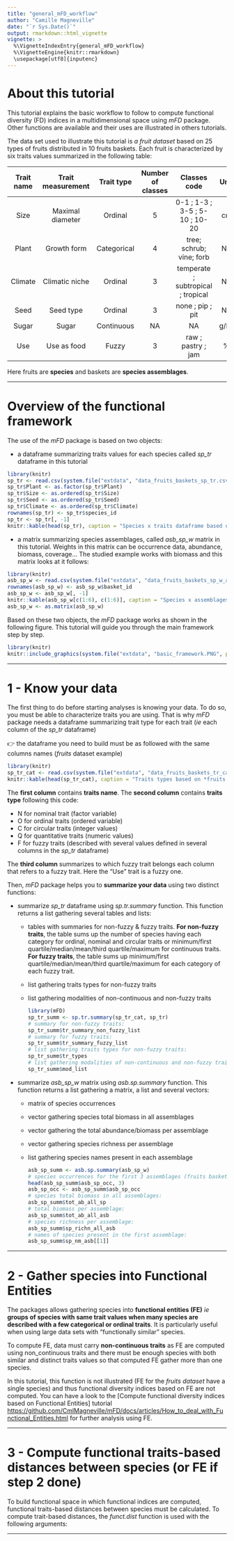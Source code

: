 ```yaml
---
title: "general_mFD_workflow"
author: "Camille Magneville"
date: "`r Sys.Date()`"
output: rmarkdown::html_vignette
vignette: >
  %\VignetteIndexEntry{general_mFD_workflow}
  %\VignetteEngine{knitr::rmarkdown}
  \usepackage[utf8]{inputenc}
---
```



# About this tutorial 

This tutorial explains the basic workflow to follow to compute functional diversity (FD) indices in a multidimensional space using *mFD* package. Other functions are available and their uses are illustrated in others tutorials.

The data set used to illustrate this tutorial is *a fruit dataset* based on 25 types of fruits distributed in 10 fruits baskets. Each fruit is characterized by six traits values summarized in the following table:

| Trait name | Trait measurement | Trait type | Number of classes | Classes code | Unit |
|:------------:|:------------------:|:------------:|:-------------------:|:---------------:|:-----:|
|Size          | Maximal diameter   |Ordinal       |5                    |0-1 ; 1-3 ; 3-5 ; 5-10 ; 10-20|cm|
|Plant         | Growth form        |Categorical   |4                    |tree; schrub; vine; forb|NA|
|Climate       | Climatic niche     |Ordinal       |3                    |temperate ; subtropical ; tropical|NA|
|Seed          | Seed type          |Ordinal       |3                    |none ; pip ; pit| NA|
|Sugar         | Sugar              |Continuous    |NA                   |NA                |g/kg|
|Use           | Use as food        |Fuzzy         |3                    |raw ; pastry ; jam|%|

Here fruits are **species** and baskets are **species assemblages**.

----

# Overview of the functional framework

The use of the *mFD* package is based on two objects: 

* a dataframe summarizing traits values for each species called *sp_tr* dataframe in this tutorial

```r
library(knitr)
sp_tr <- read.csv(system.file("extdata", "data_fruits_baskets_sp_tr.csv", package = "mFD"))
sp_tr$Plant <- as.factor(sp_tr$Plant)
sp_tr$Size <- as.ordered(sp_tr$Size)
sp_tr$Seed <- as.ordered(sp_tr$Seed)
sp_tr$Climate <- as.ordered(sp_tr$Climate)
rownames(sp_tr) <- sp_tr$species_id
sp_tr <- sp_tr[, -1]
knitr::kable(head(sp_tr), caption = "Species x traits dataframe based on *fruits* dataset")
```

* a matrix summarizing species assemblages, called *asb_sp_w* matrix in this tutorial. Weights in this matrix can be occurrence data, abundance, biomass, coverage... The studied example works with biomass and this matrix looks at it follows:
```r
library(knitr)
asb_sp_w <- read.csv(system.file("extdata", "data_fruits_baskets_sp_w_asb.csv", package = "mFD"))
rownames(asb_sp_w) <- asb_sp_w$basket_id
asb_sp_w <- asb_sp_w[, -1]
knitr::kable(asb_sp_w[c(1:6), c(1:6)], caption = "Species x assemblages dataframe based on *fruits* dataset")
asb_sp_w <- as.matrix(asb_sp_w)
```


Based on these two objects, the *mFD* package works as shown in the following figure. This tutorial will guide you through the main framework step by step.

```r
library(knitr)   
knitr::include_graphics(system.file("extdata", "basic_framework.PNG", package = "mFD"))
```

----


# 1 - Know your data


The first thing to do before starting analyses is knowing your data. To do so, you must be able to characterize traits you are using. That is why *mFD* package needs a dataframe summarizing trait type for each trait (*ie* each column of the *sp_tr* dataframe)

  👉 the dataframe you need to build must be as followed with the same columns names (*fruits* dataset example)
  

```r
library(knitr)
sp_tr_cat <- read.csv(system.file("extdata", "data_fruits_baskets_tr_cat.csv", package = "mFD"))
knitr::kable(head(sp_tr_cat), caption = "Traits types based on *fruits & baskets* dataset")
```

The **first column** contains **traits name**. The **second column** contains **traits type** following this code: 

* N for nominal trait (factor variable)
* O for ordinal traits (ordered variable)
* C for circular traits (integer values)
* Q for quantitative traits (numeric values)
* F for fuzzy traits (described with several values defined in several columns in the *sp_tr* dataframe)

The **third column** summarizes to which fuzzy trait belongs each column that refers to a fuzzy trait. Here the "Use" trait is a fuzzy one.

  
Then, *mFD* package helps you to **summarize your data** using two distinct functions:

* summarize *sp_tr* dataframe using *sp.tr.summary* function. This function returns a list gathering several tables and lists:

  * tables with summaries for non-fuzzy & fuzzy traits. **For non-fuzzy traits**, the table sums up the number of species having each category for ordinal, nominal and circular traits or minimum/first quartile/median/mean/third quartile/maximum for continuous traits. **For fuzzy traits**, the table sums up minimum/first quartile/median/mean/third quartile/maximum for each category of each fuzzy trait.
    
  * list gathering traits types for non-fuzzy traits
    
  * list gathering modalities of non-continuous and non-fuzzy traits

 
    ```r
    library(mFD)
    sp_tr_summ <- sp.tr.summary(sp_tr_cat, sp_tr)
    # summary for non-fuzzy traits:
    sp_tr_summ$tr_summary_non_fuzzy_list
    # summary for fuzzy traits:
    sp_tr_summ$tr_summary_fuzzy_list
    # list gathering traits types for non-fuzzy traits:
    sp_tr_summ$tr_types
    # list gathering modalities of non-continuous and non-fuzzy traits
    sp_tr_summ$mod_list
    ```
    
  
* summarize *asb_sp_w* matrix using *asb.sp.summary* function. This function returns a list gathering a matrix, a list and several vectors:

  * matrix of species occurrences
  
  * vector gathering species total biomass in all assemblages
  
  * vector gathering the total abundance/biomass per assemblage
  
  * vector gathering species richness per assemblage 
  
  * list gathering species names present in each assemblage

    ```r
    asb_sp_summ <- asb.sp.summary(asb_sp_w)
    # species occurrences for the first 3 assemblages (fruits baskets):
    head(asb_sp_summ$asb_sp_occ, 3)
    asb_sp_occ <- asb_sp_summ$asb_sp_occ
    # species total biomass in all assemblages:
    asb_sp_summ$tot_ab_all_sp
    # total biomass per assemblage:
    asb_sp_summ$tot_ab_all_asb
    # species richness per assemblage:
    asb_sp_summ$sp_richn_all_asb
    # names of species present in the first assemblage:
    asb_sp_summ$sp_nm_asb[[1]]
    ```


----


# 2 - Gather species into Functional Entities

The packages allows gathering species into **functional entities (FE)** *ie* **groups of species with same trait values when many species are described with a few categorical or ordinal traits**. It is particularly useful when using large data sets with "functionally similar" species.

To compute FE, data must carry **non-continuous traits** as FE are computed using non_continuous traits and there must be enough species with both similar and distinct traits values so that computed FE gather more than one species.

In this tutorial, this function is not illustrated (FE for the *fruits dataset* have a single species) and thus functional diversity indices based on FE are not computed. You can have a look to the [Compute functional diversity indices based on Functional Entities] tutorial <https://github.com/CmlMagneville/mFD/docs/articles/How_to_deal_with_Functional_Entities.html> for further analysis using FE.

----


# 3 - Compute functional traits-based distances between species (or FE if step 2 done)

To build functional space in which functional indices are computed, functional traits-based distances between species must be calculated. To compute trait-based distances, the *funct.dist* function is used with the following arguments:


----



